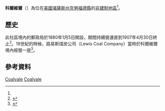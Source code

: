 {{noteTA
|1=zh-hans:县;zh-hk:縣;zh-tw:郡;
}}
{{Infobox settlement
|official_name = 科爾維爾
|native_name = Coalvale
|settlement_type = [[非建制地區|非建制地區]] 
|nickname = 
|motto =
|pushpin_map=USA Kansas
|coordinates_region = US-KS
|subdivision_type = [[世界政區索引|國家]]
|subdivision_name = [[美国|美国]]
|subdivision_type1 = [[美國行政區劃|州]]
|subdivision_name1 = [[堪薩斯州|堪薩斯州]]
|subdivision_type2 = [[堪薩斯州行政區劃|縣]]
|subdivision_name2 = [[克勞福德縣_(堪薩斯州)|克勞福德縣]]
|unit_pref  =  
|area_footnotes = 
|area_magnitude = 
|area_total_km2 = 
|population_as_of = 
|population_footnotes = 
|population_total = 
|population_density_km2 = 
|timezone = [[北美中部时区|CST]]
|utc_offset = -6
|timezone_DST = CDT
|utc_offset_DST = -5
|elevation_footnotes = 
|elevation_m = 261
|elevation_ft = 856
|latd = 37|latm = 36 |lats = 56|latNS = N
|longd = 94|longm = 38|longs = 56|longEW = W
|coordinates_display=%
|area_code =
|blank_name = [[地名信息系统|GNIS]] ID
|blank_info = 475157<ref name=gnis>{{GNIS|475157|name=Coalvale, Kansas}}</ref>
|website = 
}}

'''科爾維爾'''（{{lang-en|Coalvale}}）為位在[[美國|美國]][[堪薩斯州|堪薩斯州]][[克勞福德縣_(堪薩斯州)|克勞福德縣]]的[[非建制地區|非建制地區]]<ref name=gnis/>。

==歷史==
此社區境內的郵政局於1880年1月5日開設，期間持續營運直到1907年4月30日終止<ref>{{cite web | url=http://www.kshs.org/geog/geog_postoffices/search/county:CR | title=Kansas Post Offices, 1828-1961 | publisher=Kansas Historical Society | accessdate=7 August 2014 | archive-url=https://web.archive.org/web/20131009124740/http://www.kshs.org/geog/geog_postoffices/search/county%3ACR | archive-date=2013-10-09 | dead-url=yes }}</ref>。19世紀的時候，路易斯煤炭公司（Lewis Coal Company）當時於科爾維爾境內經營一座{{le|煤礦坑|coal mine}}<ref name="Mines1899">{{cite book|author=Kansas. Office of the State Inspector of Coal Mines|title=Annual Report of the Inspector of Coal Mines, State of Kansas|url=http://books.google.com/books?id=4YhKAAAAYAAJ&pg=PA22|year=1899|publisher=The Office|pages=22}}</ref>。

==參考資料==
{{Reflist}}

{{克勞福德縣 (堪薩斯州)}}

[[Category:克勞福德縣非建制地區_(堪薩斯州)|Coalvale]]
[[Category:堪薩斯州非建制地區|Coalvale]]

{{CrawfordCountyKS-geo-stub}}